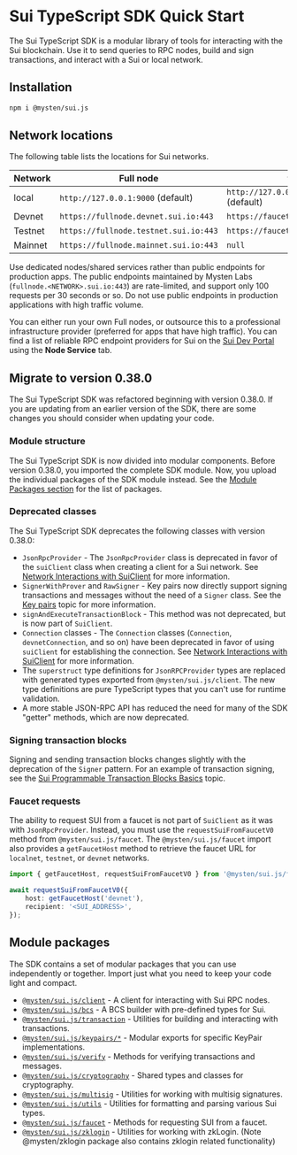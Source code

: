 
# Sui TypeScript SDK Quick Start

The Sui TypeScript SDK is a modular library of tools for interacting with the Sui blockchain. Use it
to send queries to RPC nodes, build and sign transactions, and interact with a Sui or local network.

## Installation

```sh npm2yarn
npm i @mysten/sui.js
```

## Network locations

The following table lists the locations for Sui networks.

| Network | Full node                             | faucet                                |
| ------- | ------------------------------------- | ------------------------------------- |
| local   | `http://127.0.0.1:9000` (default)     | `http://127.0.0.1:9123/gas` (default) |
| Devnet  | `https://fullnode.devnet.sui.io:443`  | `https://faucet.devnet.sui.io/gas`    |
| Testnet | `https://fullnode.testnet.sui.io:443` | `https://faucet.testnet.sui.io/gas`   |
| Mainnet | `https://fullnode.mainnet.sui.io:443` | `null`                                |

<Callout type="warning">

Use dedicated nodes/shared services rather than public endpoints for production apps. The public
endpoints maintained by Mysten Labs (`fullnode.<NETWORK>.sui.io:443`) are rate-limited, and support
only 100 requests per 30 seconds or so. Do not use public endpoints in production applications with
high traffic volume.

You can either run your own Full nodes, or outsource this to a professional infrastructure provider
(preferred for apps that have high traffic). You can find a list of reliable RPC endpoint providers
for Sui on the [Sui Dev Portal](https://sui.io/developers#dev-tools) using the **Node Service** tab.

</Callout>

## Migrate to version 0.38.0

The Sui TypeScript SDK was refactored beginning with version 0.38.0. If you are updating from an
earlier version of the SDK, there are some changes you should consider when updating your code.

### Module structure

The Sui TypeScript SDK is now divided into modular components. Before version 0.38.0, you imported
the complete SDK module. Now, you upload the individual packages of the SDK module instead. See the
[Module Packages section](#module-packages) for the list of packages.

### Deprecated classes

The Sui TypeScript SDK deprecates the following classes with version 0.38.0:

-   `JsonRpcProvider` - The `JsonRpcProvider` class is deprecated in favor of the `suiClient` class
    when creating a client for a Sui network. See
    [Network Interactions with SuiClient](typescript/sui-client) for more information.
-   `SignerWithProver` and `RawSigner` - Key pairs now directly support signing transactions and
    messages without the need of a `Signer` class. See the
    [Key pairs](typescript/cryptography/keypairs) topic for more information.
-   `signAndExecuteTransactionBlock` - This method was not deprecated, but is now part of
    `SuiClient`.
-   `Connection` classes - The `Connection` classes (`Connection`, `devnetConnection`, and so on)
    have been deprecated in favor of using `suiClient` for establishing the connection. See
    [Network Interactions with SuiClient](typescript/sui-client) for more information.
-   The `superstruct` type definitions for `JsonRPCProvider` types are replaced with generated types
    exported from `@mysten/sui.js/client`. The new type definitions are pure TypeScript types that
    you can't use for runtime validation.
-   A more stable JSON-RPC API has reduced the need for many of the SDK "getter" methods, which are
    now deprecated.

### Signing transaction blocks

Signing and sending transaction blocks changes slightly with the deprecation of the `Signer`
pattern. For an example of transaction signing, see the
[Sui Programmable Transaction Blocks Basics](typescript/transaction-building/basics) topic.

### Faucet requests

The ability to request SUI from a faucet is not part of `SuiClient` as it was with
`JsonRpcProvider`. Instead, you must use the `requestSuiFromFaucetV0` method from
`@mysten/sui.js/faucet`. The `@mysten/sui.js/faucet` import also provides a `getFaucetHost` method
to retrieve the faucet URL for `localnet`, `testnet`, or `devnet` networks.

```ts
import { getFaucetHost, requestSuiFromFaucetV0 } from '@mysten/sui.js/faucet';

await requestSuiFromFaucetV0({
    host: getFaucetHost('devnet'),
    recipient: '<SUI_ADDRESS>',
});
```

## Module packages

The SDK contains a set of modular packages that you can use independently or together. Import just
what you need to keep your code light and compact.

-   [`@mysten/sui.js/client`](/typescript/sui-client) - A client for interacting with Sui RPC nodes.
-   [`@mysten/sui.js/bcs`](/typescript/bcs) - A BCS builder with pre-defined types for Sui.
-   [`@mysten/sui.js/transaction`](/typescript/transaction-building/basics) - Utilities for building
    and interacting with transactions.
-   [`@mysten/sui.js/keypairs/*`](/typescript/cryptography/keypairs) - Modular exports for specific
    KeyPair implementations.
-   [`@mysten/sui.js/verify`](/typescript/cryptography/keypairs#verifying-signatures-without-a-key-pair) -
    Methods for verifying transactions and messages.
-   [`@mysten/sui.js/cryptography`](/typescript/cryptography/keypairs) - Shared types and classes
    for cryptography.
-   [`@mysten/sui.js/multisig`](/typescript/cryptography/multisig) - Utilities for working with
    multisig signatures.
-   [`@mysten/sui.js/utils`](/typescript/utils) - Utilities for formatting and parsing various Sui
    types.
-   [`@mysten/sui.js/faucet`](/typescript/faucet) - Methods for requesting SUI from a faucet.
-   [`@mysten/sui.js/zklogin`](/typescript/zklogin) - Utilities for working with zkLogin. (Note
    @mysten/zklogin package also contains zklogin related functionality)
